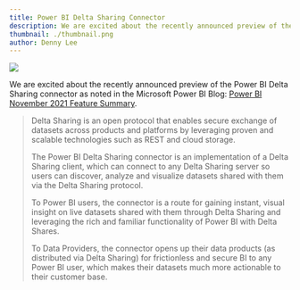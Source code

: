 ```yaml
---
title: Power BI Delta Sharing Connector
description: We are excited about the recently announced preview of the Power BI Delta Sharing connector
thumbnail: ./thumbnail.png
author: Denny Lee
---
```


![](./sharing-hero-v5.png)

We are excited about the recently announced preview of the Power BI Delta Sharing connector as noted in the Microsoft Power BI Blog: [Power BI November 2021 Feature Summary](https://powerbi.microsoft.com/en-us/blog/power-bi-november-2021-feature-summary/#post-17912-_Toc87473948).


> Delta Sharing is an open protocol that enables secure exchange of datasets across products and platforms by leveraging proven and scalable technologies such as REST and cloud storage.
> 
> The Power BI Delta Sharing connector is an implementation of a Delta Sharing client, which can connect to any Delta Sharing server so users can discover, analyze and visualize datasets shared with them via the Delta Sharing protocol.
>
> To Power BI users, the connector is a route for gaining instant, visual insight on live datasets shared with them through Delta Sharing and leveraging the rich and familiar functionality of Power BI with Delta Shares.
>
> To Data Providers, the connector opens up their data products (as distributed via Delta Sharing) for frictionless and secure BI to any Power BI user, which makes their datasets much more actionable to their customer base.

